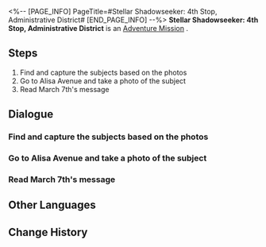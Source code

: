 <%-- [PAGE_INFO]
PageTitle=#Stellar Shadowseeker: 4th Stop, Administrative District#
[END_PAGE_INFO] --%>
{{Stub|Dialogue, characters, and location(s)}}
{{Mission Infobox
|id            = 8002103
|title         = 
|image         = Mission Stellar Shadowseeker: 4th Stop, Administrative District.png
|type          = Adventure
|event_name    = 
|chapter       = 
|requirements  = 
* Reach [[Trailblaze Level]] 21
* [[Adventure Mission]] ''[[Stellar Shadowseeker: 3rd Stop, Supply Zone]]'' completed
|summary       = <!--official mission summary from Fate's Atlas-->
|characters    = <!--characters that appear in this mission-->
|startLocation = <!--location as it intially appears on the mission screen-->
|world         = <!--i.e. Penacony-->
|area          = <!--i.e. A Child's Dream-->
|prev          = 
|next          = Stellar Shadowseeker: 5th Stop, Boulder Town
|exp           = 
|credits       = 
|stellarJade   = 
|other         = 
}}
'''Stellar Shadowseeker: 4th Stop, Administrative District''' is an [[Adventure Mission]]<!--in [world]-->.

==Steps==
# Find and capture the subjects based on the photos
# Go to Alisa Avenue and take a photo of the subject
# Read March 7th's message

<!--
==Gameplay Notes==

--><!--
==Trial Character==

-->
==Dialogue==
{{Stub Dialogue}}
===Find and capture the subjects based on the photos===
{{Mission Description|type=adventure|location=<!--to be added-->|The shadowy object in the photo looks somewhat familiar. It must be something from the Belobog Overworld...}}
{{Dialogue Start}}
:{{tx}}
{{Dialogue End}}

===Go to Alisa Avenue and take a photo of the subject===
{{Mission Description|type=adventure|location=<!--to be added-->|update|The shadowy object in the photo looks somewhat familiar. It must be something from the Belobog Overworld...}}
{{Dialogue Start}}
:{{tx}}
{{Dialogue End}}

===Read March 7th's message===
{{Mission Description|type=adventure|location=<!--to be added-->|update|The shadowy object in the photo looks somewhat familiar. It must be something from the Belobog Overworld...}}
{{Dialogue Start}}
:{{tx}}
{{Dialogue End}}

==Other Languages==
{{Other Languages
|en   = Stellar Shadowseeker: 4th Stop, Administrative District
|zhs  = 星旅寻影•第四站•行政区
|zht  = 星旅尋影•第四站•行政區
|ja   = 星々の影を探して・4駅目・行政区
|ko   = 그림자를 찾는 별의 여정•네 번째 역•행정구역
|es   = Fotografías estelares, 4.ª parada: distrito administrativo
|fr   = Sur la piste des ombres des étoiles : 4e arrêt, District administratif
|ru   = Искатели теней: Четвёртая остановка - Административный район
|th   = ท่องดาราเฟ้นเงา: สถานีที่ 4 - Administrative District
|vi   = Tìm Ảnh Hành Trình Sao: Trạm Thứ 4, Khu Hành Chính
|de   = Stellarer Schattensucher: Vierter Halt &ndash; Verwaltungsbezirk
|id   = Penjelajah Bayangan Bintang: Perhentian 4 - Administrative District
|pt   = Sombrio Estelar: 4ª Parada, Distrito Administrativo
}}

==Change History==
{{Change History|1.5}}

